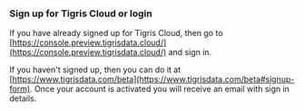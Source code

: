 ### Sign up for Tigris Cloud or login

If you have already signed up for Tigris Cloud, then go to
[https://console.preview.tigrisdata.cloud/](https://console.preview.tigrisdata.cloud/)
and sign in.

If you haven't signed up, then you can do it at
[https://www.tigrisdata.com/beta](https://www.tigrisdata.com/beta#signup-form).
Once your account is activated you will receive an email with
sign in details.


<LiteYouTubeEmbed
  id="Ls50EOrU3AQ"
  params="autoplay=1&autohide=1&showinfo=0&rel=0"
  title="How to sign in and configure your TypeScript project with Tigris"
  poster="maxresdefault"
/>
